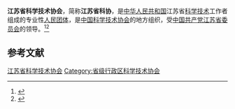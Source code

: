 {{Infobox PRCG
|机构名称 = 江苏省科学技术协会
|color    = #014099
|标志1    =
|届数     = 
|任期始   = 
|任期终   =
|职位1    = 主席
|人员1    =
|职位2    = 副主席
|人员2    =
|人数2    =
|职位3    =
|人员3    =
|组织法规 = 中国科学技术协会章程
|上级机构 = [[中国科学技术协会|中国科学技术协会]]
|机构类型 = [[人民团体|人民团体]]
|行政级别 = 正厅级
|中共上级 = [[中国共产党江苏省委员会|中国共产党江苏省委员会]]
|中共本级 = 中国共产党江苏省科学技术协会党组
|场所1    = 
|地址1    = 
|时期1    =
|机构1    =
|官网1    =
|image1=江苏省科学技术协会.jpg}}
'''江苏省科学技术协会'''，简称'''江苏省科协'''，是[[中华人民共和国|中华人民共和国]]江苏省[[科学技术|科学技术]]工作者组成的专业性[[人民团体|人民团体]]，是[[中国科学技术协会|中国科学技术协会]]的地方组织，受[[中国共产党江苏省委员会|中国共产党江苏省委员会]]的领导。<ref>{{Cite book|title=中华人民共和国资料手册|author=蒋建华等主编|publisher=社会科学文献出版社|year=1999|isbn=|location=北京|pages=}}</ref><ref>{{Cite web|title=中国科学技术协会章程|url=http://www.cast.org.cn/col/col13/index.html|accessdate=2020-08-24|work=中国科学技术协会|archiveurl=https://web.archive.org/web/20181230171938/http://www.cast.org.cn/col/col13/index.html|archivedate=2018-12-30|dead-url=no}}</ref>

== 参考文献 ==
{{reflist}}

{{中华人民共和国各省级行政区|科学技术协会}}

{{Authority control}}
[[Category:江苏省科学技术协会|]]
[[Category:省级行政区科学技术协会|Category:省级行政区科学技术协会]]